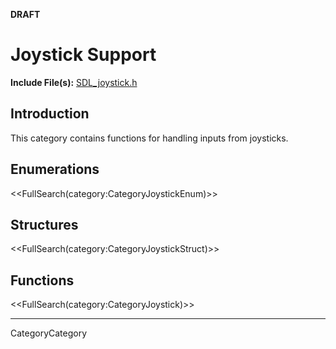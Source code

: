 <!-- #master-page:CategoryTemplate -->
<!-- #master-date:Unknown-Date -->
<!-- format wiki -->
<!-- language en -->
'''DRAFT'''

= Joystick Support =

'''Include File(s):''' [http://hg.libsdl.org/SDL/file/68dfd6df47da/include/SDL_joystick.h SDL_joystick.h]


== Introduction ==

This category contains functions for handling inputs from joysticks.

== Enumerations ==
<<FullSearch(category:CategoryJoystickEnum)>>

== Structures ==
<<FullSearch(category:CategoryJoystickStruct)>>

== Functions ==

<<FullSearch(category:CategoryJoystick)>>

----
CategoryCategory
